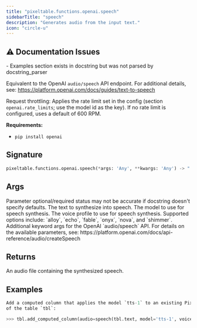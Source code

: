 ```yaml
---
title: "pixeltable.functions.openai.speech"
sidebarTitle: "speech"
description: "Generates audio from the input text."
icon: "circle-u"
---
```

## ⚠️ Documentation Issues

<Warning>
- Examples section exists in docstring but was not parsed by docstring_parser
</Warning>

Equivalent to the OpenAI `audio/speech` API endpoint. For additional details, see: https://platform.openai.com/docs/guides/text-to-speech

Request throttling: Applies the rate limit set in the config (section `openai.rate_limits`; use the model id as the key). If no rate limit is configured, uses a default of 600 RPM.

**Requirements:**

- `pip install openai`


## Signature

```python
pixeltable.functions.openai.speech(*args: 'Any', **kwargs: 'Any') -> "'exprs.FunctionCall'"
```

## Args

<Note>
Parameter optional/required status may not be accurate if docstring doesn't specify defaults.
</Note>

<ParamField path="input" type="string" required>
  The text to synthesize into speech.


</ParamField>

<ParamField path="model" type="string" required>
  The model to use for speech synthesis.


</ParamField>

<ParamField path="voice" type="string" required>
  The voice profile to use for speech synthesis. Supported options include: `alloy`, `echo`, `fable`, `onyx`, `nova`, and `shimmer`.


</ParamField>

<ParamField path="model_kwargs" type="string" required>
  Additional keyword args for the OpenAI `audio/speech` API. For details on the available parameters, see: https://platform.openai.com/docs/api-reference/audio/createSpeech


</ParamField>

## Returns

<ResponseField name="return" type="any" required>
  An audio file containing the synthesized speech.


</ResponseField>

## Examples

```python
Add a computed column that applies the model `tts-1` to an existing Pixeltable column `tbl.text`
of the table `tbl`:

>>> tbl.add_computed_column(audio=speech(tbl.text, model='tts-1', voice='nova'))
```

